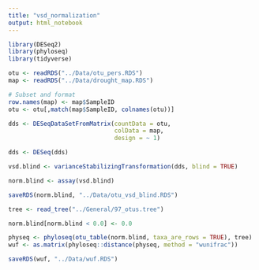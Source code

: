 ```yaml
---
title: "vsd_normalization"
output: html_notebook
---
```


```r
library(DESeq2)
library(phyloseq)
library(tidyverse)
```

```r
otu <- readRDS("../Data/otu_pers.RDS")
map <- readRDS("../Data/drought_map.RDS")

# Subset and format
row.names(map) <- map$SampleID
otu <- otu[,match(map$SampleID, colnames(otu))]
```

```r
dds <- DESeqDataSetFromMatrix(countData = otu,
                              colData = map,
                              design = ~ 1)

dds <- DESeq(dds)

vsd.blind <- varianceStabilizingTransformation(dds, blind = TRUE)

norm.blind <- assay(vsd.blind)

saveRDS(norm.blind, "../Data/otu_vsd_blind.RDS")
```

```r
tree <- read_tree("../General/97_otus.tree")

norm.blind[norm.blind < 0.0] <- 0.0

physeq <- phyloseq(otu_table(norm.blind, taxa_are_rows = TRUE), tree)
wuf <- as.matrix(phyloseq::distance(physeq, method = "wunifrac"))

saveRDS(wuf, "../Data/wuf.RDS")
```